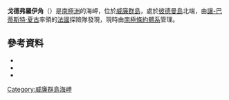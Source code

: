 {{coord|65|10|S|64|10|W|source:GNIS|display=title}}

'''戈德弗羅伊角'''（{{lang-en|Godfroy Point}}）是[[南極洲|南極洲]]的海岬，位於[[威廉群島|威廉群島]]，處於[[彼德曼島|彼德曼島]]北端，由[[讓-巴蒂斯特·夏古|讓-巴蒂斯特·夏古]]率領的[[法國|法國]]探險隊發現，現時由[[南極條約體系|南極條約體系]]管理。

==參考資料==
*{{usgs-gazetteer|id=5786}}
*{{cite gnis | type = antarid | id = 5786| name = Godfroy Point | accessdate = 2012-04-27}}
*{{cite book |editor-first= Fred G. |editor-last= Alberts |title= Geographic Names of the Antarctic |url= http://archive.org/download/GeographicNamesOfTheAntarctic2ndEdition/Gna-GeographicNamesOfTheAntarctic2ndEdition1995.pdf |accessdate= 2012-04-05 |edition= second |date=June 1995 |publisher= United States Board on Geographic Names|page= 283}}

{{DEFAULTSORT:Godfroy Point}}
[[Category:威廉群島海岬|Category:威廉群島海岬]]


{{WilhelmArchipelago-geo-stub}}